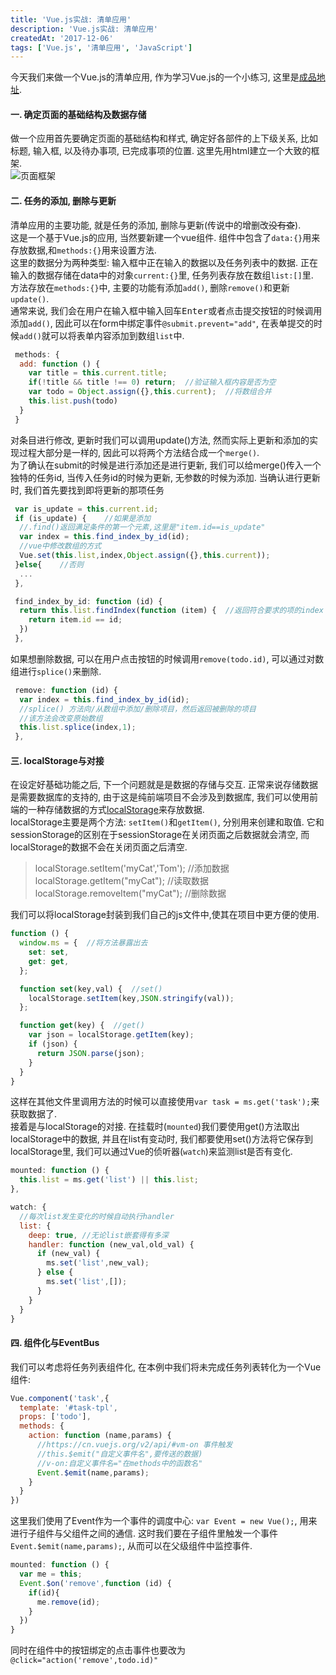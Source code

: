 ```yaml
---
title: 'Vue.js实战: 清单应用'
description: 'Vue.js实战: 清单应用'
createdAt: '2017-12-06'
tags: ['Vue.js', '清单应用', 'JavaScript']
---
```


今天我们来做一个Vue.js的清单应用, 作为学习Vue.js的一个小练习, 这里是[成品地址](https://coolucifer.github.io/vue-list/index.html).  
#### 一. 确定页面的基础结构及数据存储
做一个应用首先要确定页面的基础结构和样式, 确定好各部件的上下级关系, 比如标题, 输入框, 以及待办事项, 已完成事项的位置. 这里先用html建立一个大致的框架.  
![页面框架](/images/17-12-06-page-frame.png)

#### 二. 任务的添加, 删除与更新
清单应用的主要功能, 就是任务的添加, 删除与更新(传说中的增删改~~没有查~~).  
这是一个基于Vue.js的应用, 当然要新建一个vue组件. 组件中包含了`data:{}`用来存放数据,和`methods:{}`用来设置方法.  
这里的数据分为两种类型: 输入框中正在输入的数据以及任务列表中的数据. 正在输入的数据存储在data中的对象`current:{}`里, 任务列表存放在数组`list:[]`里.  
方法存放在`methods:{}`中, 主要的功能有添加`add()`, 删除`remove()`和更新`update()`.  
通常来说, 我们会在用户在输入框中输入回车<kbd>Enter</kbd>或者点击提交按钮的时候调用添加`add()`, 因此可以在form中绑定事件`@submit.prevent="add"`, 在表单提交的时候`add()`就可以将表单内容添加到数组`list`中.  
``` js
 methods: {
  add: function () {
    var title = this.current.title;
    if(!title && title !== 0) return;  //验证输入框内容是否为空
    var todo = Object.assign({},this.current);  //将数组合并
    this.list.push(todo)
  }
 }
```
对条目进行修改, 更新时我们可以调用update()方法, 然而实际上更新和添加的实现过程大部分是一样的, 因此可以将两个方法结合成一个`merge()`.  
为了确认在submit的时候是进行添加还是进行更新, 我们可以给merge()传入一个独特的任务id, 当传入任务id的时候为更新, 无参数的时候为添加. 当确认进行更新时, 我们首先要找到即将更新的那项任务  
``` js
 var is_update = this.current.id;
 if (is_update) {    //如果是添加
  //.find()返回满足条件的第一个元素,这里是"item.id==is_update"
  var index = this.find_index_by_id(id);
  //vue中修改数组的方式
  Vue.set(this.list,index,Object.assign({},this.current));
 }else{    //否则
  ...
 },

 find_index_by_id: function (id) {
  return this.list.findIndex(function (item) {  //返回符合要求的项的index
    return item.id == id;
  })
 },
```
如果想删除数据, 可以在用户点击按钮的时候调用`remove(todo.id)`, 可以通过对数组进行`splice()`来删除.  
``` js
 remove: function (id) {
  var index = this.find_index_by_id(id);
  //splice() 方法向/从数组中添加/删除项目，然后返回被删除的项目
  //该方法会改变原始数组
  this.list.splice(index,1);
 },
```
#### 三. localStorage与对接
在设定好基础功能之后, 下一个问题就是是数据的存储与交互. 正常来说存储数据是需要数据库的支持的, 由于这是纯前端项目不会涉及到数据库, 我们可以使用前端的一种存储数据的方式[localStorage](https://developer.mozilla.org/en-US/docs/Web/API/Storage/LocalStorage)来存放数据.  
localStorage主要是两个方法: `setItem()`和`getItem()`, 分别用来创建和取值. 它和sessionStorage的区别在于sessionStorage在关闭页面之后数据就会清空, 而localStorage的数据不会在关闭页面之后清空.  
> localStorage.setItem('myCat','Tom');  //添加数据  
> localStorage.getItem("myCat");  //读取数据  
> localStorage.removeItem("myCat");  //删除数据  

我们可以将localStorage封装到我们自己的js文件中,使其在项目中更方便的使用.

``` js
function () {
  window.ms = {  //将方法暴露出去
    set: set,
    get: get,
  };

  function set(key,val) {  //set()
    localStorage.setItem(key,JSON.stringify(val));
  };

  function get(key) {  //get()
    var json = localStorage.getItem(key);
    if (json) {
      return JSON.parse(json);
    }
  }
}
```
这样在其他文件里调用方法的时候可以直接使用`var task = ms.get('task');`来获取数据了.  
接着是与localStorage的对接. 在挂载时(`mounted`)我们要使用get()方法取出localStorage中的数据, 并且在list有变动时, 我们都要使用set()方法将它保存到localStorage里, 我们可以通过Vue的侦听器(`watch`)来监测list是否有变化.  
``` js
mounted: function () {
  this.list = ms.get('list') || this.list;
},

watch: {
  //每次list发生变化的时候自动执行handler
  list: {
    deep: true, //无论list嵌套得有多深
    handler: function (new_val,old_val) {
      if (new_val) {
        ms.set('list',new_val);
      } else {
        ms.set('list',[]);
      }
    }
  }
}
```
#### 四. 组件化与EventBus
我们可以考虑将任务列表组件化, 在本例中我们将未完成任务列表转化为一个Vue组件:  
``` js
Vue.component('task',{
  template: '#task-tpl',
  props: ['todo'],
  methods: {
    action: function (name,params) {
      //https://cn.vuejs.org/v2/api/#vm-on 事件触发
      //this.$emit("自定义事件名",要传送的数据)
      //v-on:自定义事件名="在methods中的函数名"
      Event.$emit(name,params);
    }
  }
})
```
这里我们使用了Event作为一个事件的调度中心: `var Event = new Vue();`, 用来进行子组件与父组件之间的通信. 这时我们要在子组件里触发一个事件`Event.$emit(name,params);`, 从而可以在父级组件中监控事件.  
``` js
mounted: function () {
  var me = this;
  Event.$on('remove',function (id) {
    if(id){
      me.remove(id);
    }
  })
}
```
同时在组件中的按钮绑定的点击事件也要改为`@click="action('remove',todo.id)"`  
